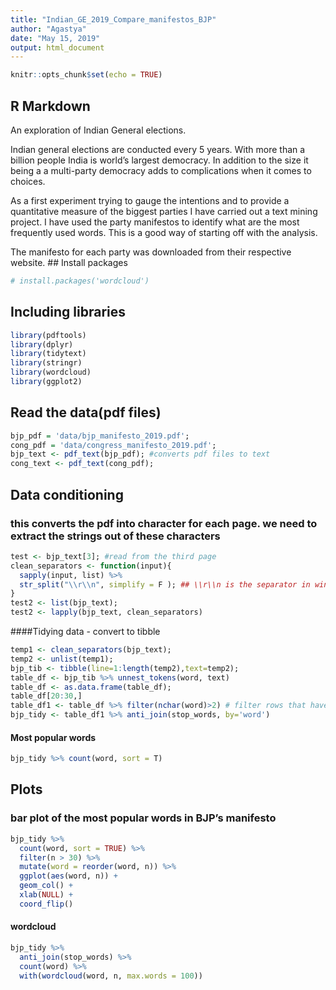 ---
title: "Indian_GE_2019_Compare_manifestos_BJP"
author: "Agastya"
date: "May 15, 2019"
output: html_document
---

```{r setup, include=FALSE}
knitr::opts_chunk$set(echo = TRUE)
```

## R Markdown

An exploration of Indian General elections.

Indian general elections are conducted every 5 years. With more than a billion people India is world's largest democracy. In addition to the size it being a a multi-party democracy adds to complications when it comes to choices.

As a first experiment trying to gauge the intentions and to provide a quantitative measure of the biggest parties I have carried out a text mining project. I have used the party manifestos to identify what are the most frequently used words. This is a good way of starting off with the analysis.

The manifesto for each party was downloaded from their respective website.
## Install packages
```{r message=FALSE}
# install.packages('wordcloud')
```



## Including libraries
```{r message=FALSE}
library(pdftools)
library(dplyr)
library(tidytext)
library(stringr)
library(wordcloud)
library(ggplot2)
```

## Read the data(pdf files)
```{r}
bjp_pdf = 'data/bjp_manifesto_2019.pdf';
cong_pdf = 'data/congress_manifesto_2019.pdf';
bjp_text <- pdf_text(bjp_pdf); #converts pdf files to text
cong_text <- pdf_text(cong_pdf);
```

## Data conditioning
### this converts the pdf into character for each page. we need to extract the strings out of these characters
```{r}
test <- bjp_text[3]; #read from the third page
clean_separators <- function(input){
  sapply(input, list) %>% 
  str_split("\\r\\n", simplify = F ); ## \\r\\n is the separator in windows
}
test2 <- list(bjp_text);
test2 <- lapply(bjp_text, clean_separators)
```

####Tidying data - convert to tibble
```{r}
temp1 <- clean_separators(bjp_text);
temp2 <- unlist(temp1);
bjp_tib <- tibble(line=1:length(temp2),text=temp2);
table_df <- bjp_tib %>% unnest_tokens(word, text)
table_df <- as.data.frame(table_df);
table_df[20:30,]
table_df1 <- table_df %>% filter(nchar(word)>2) # filter rows that have more than two letter words
bjp_tidy <- table_df1 %>% anti_join(stop_words, by='word')
```


#### Most popular words
```{r}
bjp_tidy %>% count(word, sort = T)
```


## Plots
### bar plot of the most popular words in BJP's manifesto
```{r}
bjp_tidy %>%
  count(word, sort = TRUE) %>%
  filter(n > 30) %>%
  mutate(word = reorder(word, n)) %>%
  ggplot(aes(word, n)) +
  geom_col() +
  xlab(NULL) +
  coord_flip()
```

#### wordcloud
```{r}
bjp_tidy %>%
  anti_join(stop_words) %>%
  count(word) %>%
  with(wordcloud(word, n, max.words = 100))
```


